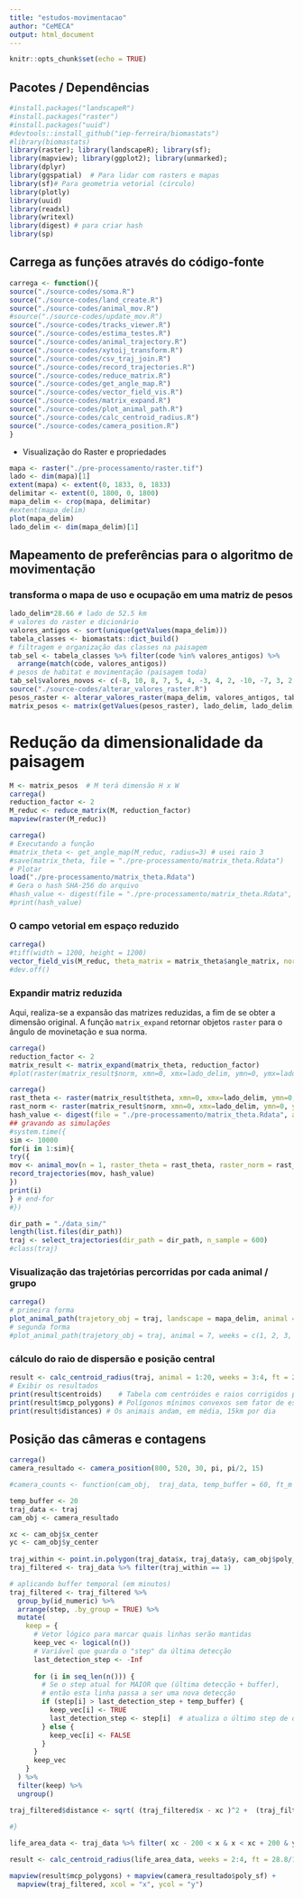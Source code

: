 ```yaml
---
title: "estudos-movimentacao"
author: "CeMECA"
output: html_document
---
```


```r
knitr::opts_chunk$set(echo = TRUE)
```

## Pacotes / Dependências

```r
#install.packages("landscapeR")
#install.packages("raster")
#install.packages("uuid")
#devtools::install_github("iep-ferreira/biomastats")
#library(biomastats)
library(raster); library(landscapeR); library(sf);
library(mapview); library(ggplot2); library(unmarked); 
library(dplyr)
library(ggspatial)  # Para lidar com rasters e mapas
library(sf)# Para geometria vetorial (círculo)
library(plotly)
library(uuid)
library(readxl)
library(writexl)
library(digest) # para criar hash
library(sp)
```


## Carrega as funções através do código-fonte

```r
carrega <- function(){
source("./source-codes/soma.R")
source("./source-codes/land_create.R")
source("./source-codes/animal_mov.R")
#source("./source-codes/update_mov.R")
source("./source-codes/tracks_viewer.R")
source("./source-codes/estima_testes.R")
source("./source-codes/animal_trajectory.R")  
source("./source-codes/xytoij_transform.R")
source("./source-codes/csv_traj_join.R")  
source("./source-codes/record_trajectories.R")  
source("./source-codes/reduce_matrix.R")  
source("./source-codes/get_angle_map.R")
source("./source-codes/vector_field_vis.R")  
source("./source-codes/matrix_expand.R")  
source("./source-codes/plot_animal_path.R")
source("./source-codes/calc_centroid_radius.R")  
source("./source-codes/camera_position.R")    
}
```


 - Visualização do Raster e propriedades

```r
mapa <- raster("./pre-processamento/raster.tif")
lado <- dim(mapa)[1]
extent(mapa) <- extent(0, 1833, 0, 1833)
delimitar <- extent(0, 1800, 0, 1800)
mapa_delim <- crop(mapa, delimitar)
#extent(mapa_delim)
plot(mapa_delim)
lado_delim <- dim(mapa_delim)[1]
```


## Mapeamento de preferências para o algoritmo de movimentação

### transforma o mapa de uso e ocupação em uma matriz de pesos

```r
lado_delim*28.66 # lado de 52.5 km
# valores do raster e dicionário
valores_antigos <- sort(unique(getValues(mapa_delim)))
tabela_classes <- biomastats::dict_build()
# filtragem e organização das classes na paisagem
tab_sel <- tabela_classes %>% filter(code %in% valores_antigos) %>%
  arrange(match(code, valores_antigos))
# pesos de habitat e movimentação (paisagem toda)
tab_sel$valores_novos <- c(-8, 10, 8, 7, 5, 4, -3, 4, 2, -10, -7, 3, 2, 4, 2, 4)
source("./source-codes/alterar_valores_raster.R")  
pesos_raster <- alterar_valores_raster(mapa_delim, valores_antigos, tab_sel$valores_novos)  
matrix_pesos <- matrix(getValues(pesos_raster), lado_delim, lado_delim, byrow = TRUE)
```

# Redução da dimensionalidade da paisagem

```r
M <- matrix_pesos  # M terá dimensão H x W
carrega()
reduction_factor <- 2
M_reduc <- reduce_matrix(M, reduction_factor)
mapview(raster(M_reduc))
```


```r
carrega()
# Executando a função
#matrix_theta <- get_angle_map(M_reduc, radius=3) # usei raio 3  
#save(matrix_theta, file = "./pre-processamento/matrix_theta.Rdata")
# Plotar
load("./pre-processamento/matrix_theta.Rdata")
# Gera o hash SHA-256 do arquivo
#hash_value <- digest(file = "./pre-processamento/matrix_theta.Rdata", algo = "sha256")
#print(hash_value)
```


### O campo vetorial em espaço reduzido

```r
carrega()
#tiff(width = 1200, height = 1200)
vector_field_vis(M_reduc, theta_matrix = matrix_theta$angle_matrix, norm_matrix = matrix_theta$norm_matrix, reduction_factor = reduction_factor, n_grid = 20, arrow_scale = 1/10)
#dev.off()
```

### Expandir matriz reduzida

Aqui, realiza-se a expansão das matrizes reduzidas, a fim de se obter a dimensão original. A função `matrix_expand` retornar objetos `raster` para o ângulo de movinetação e sua norma. 

```r
carrega()
reduction_factor <- 2
matrix_result <- matrix_expand(matrix_theta, reduction_factor)
#plot(raster(matrix_result$norm, xmn=0, xmx=lado_delim, ymn=0, ymx=lado_delim))
```

```r
carrega()
rast_theta <- raster(matrix_result$theta, xmn=0, xmx=lado_delim, ymn=0, ymx=lado_delim)
rast_norm <- raster(matrix_result$norm, xmn=0, xmx=lado_delim, ymn=0, ymx=lado_delim)
hash_value <- digest(file = "./pre-processamento/matrix_theta.Rdata", algo = "sha256")
## gravando as simulações
#system.time({
sim <- 10000
for(i in 1:sim){
try({
mov <- animal_mov(n = 1, raster_theta = rast_theta, raster_norm = rast_norm, time = 4, time_adapt = 0, where = "random", landscape_on = TRUE) 
record_trajectories(mov, hash_value)
})
print(i)  
} # end-for
#})
```

```r
dir_path = "./data_sim/"
length(list.files(dir_path))
traj <- select_trajectories(dir_path = dir_path, n_sample = 600)
#class(traj)
```

### Visualização das trajetórias percorridas por cada animal / grupo

```r
carrega()
# primeira forma
plot_animal_path(trajetory_obj = traj, landscape = mapa_delim, animal = 1:30, weeks = c(1, 2, 3, 4))
# segunda forma 
#plot_animal_path(trajetory_obj = traj, animal = 7, weeks = c(1, 2, 3, 4))
```

### cálculo do raio de dispersão e posição central 

```r
result <- calc_centroid_radius(traj, animal = 1:20, weeks = 3:4, ft = 28.8/1000)
# Exibir os resultados
print(result$centroids)    # Tabela com centróides e raios corrigidos pelo fator
print(result$mcp_polygons) # Polígonos mínimos convexos sem fator de escala
print(result$distances) # Os animais andam, em média, 15km por dia
```

## Posição das câmeras e contagens

```r
carrega()
camera_resultado <- camera_position(800, 520, 30, pi, pi/2, 15)
```

```r
#camera_counts <- function(cam_obj,  traj_data, temp_buffer = 60, ft_m = 28.8){

temp_buffer <- 20
traj_data <- traj
cam_obj <- camera_resultado

xc <- cam_obj$x_center
yc <- cam_obj$y_center
  
traj_within <- point.in.polygon(traj_data$x, traj_data$y, cam_obj$poly_df$x,  cam_obj$poly_df$y)
traj_filtered <- traj_data %>% filter(traj_within == 1)

# aplicando buffer temporal (em minutos)
traj_filtered <- traj_filtered %>%
  group_by(id_numeric) %>%
  arrange(step, .by_group = TRUE) %>% 
  mutate(
    keep = {
      # Vetor lógico para marcar quais linhas serão mantidas
      keep_vec <- logical(n())
      # Variável que guarda o "step" da última detecção
      last_detection_step <- -Inf
      
      for (i in seq_len(n())) {
        # Se o step atual for MAIOR que (última detecção + buffer),
        # então esta linha passa a ser uma nova detecção
        if (step[i] > last_detection_step + temp_buffer) {
          keep_vec[i] <- TRUE
          last_detection_step <- step[i]  # atualiza o último step de detecção
        } else {
          keep_vec[i] <- FALSE
        }
      }
      keep_vec
    }
  ) %>%
  filter(keep) %>%
  ungroup()

traj_filtered$distance <- sqrt( (traj_filtered$x - xc )^2 +  (traj_filtered$y - yc)^2 )
  
#}

life_area_data <- traj_data %>% filter( xc - 200 < x & x < xc + 200 & yc - 200 < y &  yc + 200 > y)

result <- calc_centroid_radius(life_area_data, weeks = 2:4, ft = 28.8/1000)

mapview(result$mcp_polygons) + mapview(camera_resultado$poly_sf) +
  mapview(traj_filtered, xcol = "x", ycol = "y")


```




